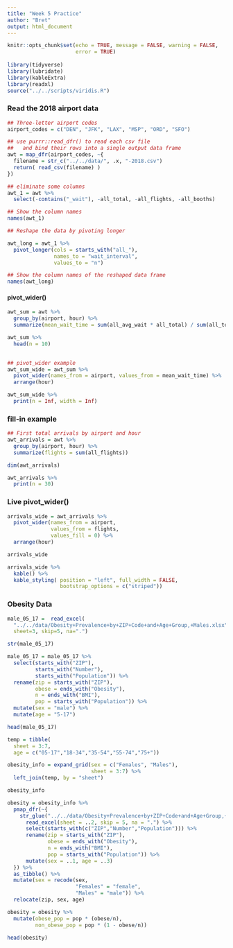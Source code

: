 ```yaml
---
title: "Week 5 Practice"
author: "Bret"
output: html_document
---
```


```r
knitr::opts_chunk$set(echo = TRUE, message = FALSE, warning = FALSE,
                      error = TRUE)
                    
library(tidyverse)
library(lubridate)
library(kableExtra)
library(readxl)
source("../../scripts/viridis.R")
```

### Read the 2018 airport data

```r
## Three-letter airport codes
airport_codes = c("DEN", "JFK", "LAX", "MSP", "ORD", "SFO")

## use purrr::read_dfr() to read each csv file
##   and bind their rows into a single output data frame
awt = map_dfr(airport_codes, ~{
  filename = str_c("../../data/", .x, "-2018.csv")
  return( read_csv(filename) )
})
```


```r
## eliminate some columns
awt_1 = awt %>% 
  select(-contains("_wait"), -all_total, -all_flights, -all_booths)

## Show the column names
names(awt_1)

## Reshape the data by pivoting longer

awt_long = awt_1 %>%
  pivot_longer(cols = starts_with("all_"),
               names_to = "wait_interval",
               values_to = "n")

## Show the column names of the reshaped data frame
names(awt_long)
```

#### pivot_wider()

```r
awt_sum = awt %>% 
  group_by(airport, hour) %>% 
  summarize(mean_wait_time = sum(all_avg_wait * all_total) / sum(all_total))

awt_sum %>% 
  head(n = 10)
  
```

```r
## pivot_wider example
awt_sum_wide = awt_sum %>% 
  pivot_wider(names_from = airport, values_from = mean_wait_time) %>% 
  arrange(hour)

awt_sum_wide %>% 
  print(n = Inf, width = Inf)
```


### fill-in example

```r
## First total arrivals by airport and hour
awt_arrivals = awt %>% 
  group_by(airport, hour) %>% 
  summarize(flights = sum(all_flights))

dim(awt_arrivals)

awt_arrivals %>% 
  print(n = 30)
```


### Live pivot_wider()

```r
arrivals_wide = awt_arrivals %>% 
  pivot_wider(names_from = airport,
              values_from = flights,
              values_fill = 0) %>% 
  arrange(hour)
```

```r
arrivals_wide

arrivals_wide %>% 
  kable() %>% 
  kable_styling( position = "left", full_width = FALSE,
                 bootstrap_options = c("striped"))
```

### Obesity Data

```r
male_05_17 =  read_excel(
  "../../data/Obesity+Prevalence+by+ZIP+Code+and+Age+Group,+Males.xlsx",
  sheet=3, skip=5, na=".")

str(male_05_17)
```


```r
male_05_17 = male_05_17 %>%
  select(starts_with("ZIP"),
         starts_with("Number"),
         starts_with("Population")) %>%
  rename(zip = starts_with("ZIP"),
         obese = ends_with("Obesity"),
         n = ends_with("BMI"),
         pop = starts_with("Population")) %>%
  mutate(sex = "male") %>%
  mutate(age = "5-17")

head(male_05_17)
```



```r
temp = tibble(
  sheet = 3:7,
  age = c("05-17","18-34","35-54","55-74","75+"))

obesity_info = expand_grid(sex = c("Females", "Males"),
                           sheet = 3:7) %>% 
  left_join(temp, by = "sheet")

obesity_info
```



```r
obesity = obesity_info %>% 
  pmap_dfr(~{
    str_glue("../../data/Obesity+Prevalence+by+ZIP+Code+and+Age+Group,+{..1}.xlsx") %>% 
      read_excel(sheet = ..2, skip = 5, na = ".") %>% 
      select(starts_with(c("ZIP","Number","Population"))) %>% 
      rename(zip = starts_with("ZIP"),
             obese = ends_with("Obesity"),
             n = ends_with("BMI"),
             pop = starts_with("Population")) %>% 
      mutate(sex = ..1, age = ..3)
  }) %>% 
  as_tibble() %>% 
  mutate(sex = recode(sex,
                      "Females" = "female",
                      "Males" = "male")) %>% 
  relocate(zip, sex, age)
```



```r
obesity = obesity %>% 
  mutate(obese_pop = pop * (obese/n),
         non_obese_pop = pop * (1 - obese/n))

head(obesity)
```
```r

```

